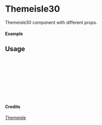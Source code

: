 
<Meta of={Themeisle30} title="Themeisle/Themeisle30" />

# Themeisle30

Themeisle30 component with different props.

#### Example

<Canvas of={Themeisle30.Primary} />

## Usage

```ts
import { Themeisle30 } from "yadl-ui";

const Example = () => {
  return (
      <Themeisle30 />
  );
};

export default Example;
```

#### Credits
[Themeisle](https://themeisle.com/illustrations)
